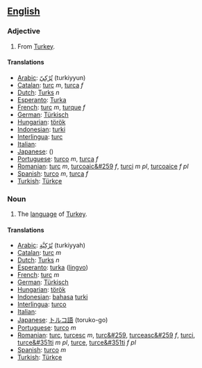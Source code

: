 ==[[English]]==

===Adjective===
#From [[Turkey]].

====Translations====
*[[Arabic]]: [[تُرْكِيّ]] (turkiyyun)
*[[Catalan]]: [[turc]] ''m'', [[turca]] ''f''
*[[Dutch]]: [[Turks]] ''n''
*[[Esperanto]]: [[Turka]]
*[[French]]: [[turc]] ''m'', [[turque]] ''f''
*[[German]]: [[Türkisch]]
*[[Hungarian]]: [[török]]
*[[Indonesian]]: [[turki]]
*[[Interlingua]]: [[turc]]
*[[Italian]]: [[]]
*[[Japanese]]: [[]] ()
*[[Portuguese]]: [[turco]] ''m'', [[turca]] ''f''
*[[Romanian]]: [[turc]] ''m'', [[turcoaic&#259]] ''f'', [[turci]] ''m pl'', [[turcoaice]] ''f pl''
*[[Spanish]]: [[turco]] ''m'', [[turca]] ''f''
*[[Turkish]]: [[Türkçe]]

===Noun===
#The [[language]] of [[Turkey]].

====Translations====
*[[Arabic]]: [[تُرْكِيَّة]] (turkiyyah)
*[[Catalan]]: [[turc]] ''m''
*[[Dutch]]: [[Turks]] ''n''
*[[Esperanto]]: [[turka]] ([[lingvo]])
*[[French]]: [[turc]] ''m''
*[[German]]: [[Türkisch]]
*[[Hungarian]]: [[török]]
*[[Indonesian]]: [[bahasa]] [[turki]]
*[[Interlingua]]: [[turco]]
*[[Italian]]: [[]]
*[[Japanese]]: [[トルコ]][[語]] (toruko-go)
*[[Portuguese]]: [[turco]] ''m''
*[[Romanian]]: [[turc]], [[turcesc]] ''m'', [[turc&#259]], [[turceasc&#259]] ''f'', [[turci]], [[turce&#351ti]] ''m pl'', [[turce]], [[turce&#351ti]] ''f pl''
*[[Spanish]]: [[turco]] ''m''
*[[Turkish]]: [[Türkçe]]